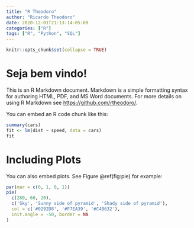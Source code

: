 ```yaml
---
title: "R Theodoro"
author: "Ricardo Theodoro"
date: 2020-12-01T21:13:14-05:00
categories: ["R"]
tags: ["R", "Python", "SQL"]
---
```


```r
knitr::opts_chunk$set(collapse = TRUE)
```

# Seja bem vindo!

This is an R Markdown document. Markdown is a simple formatting syntax for authoring HTML, PDF, and MS Word documents. For more details on using R Markdown see <https://github.com/rtheodoro/>.

You can embed an R code chunk like this:

```r
summary(cars)
fit <- lm(dist ~ speed, data = cars)
fit
```

# Including Plots

You can also embed plots. See Figure \@ref(fig:pie) for example:

```r
par(mar = c(0, 1, 0, 1))
pie(
  c(280, 60, 20),
  c('Sky', 'Sunny side of pyramid', 'Shady side of pyramid'),
  col = c('#0292D8', '#F7EA39', '#C4B632'),
  init.angle = -50, border = NA
)
```
